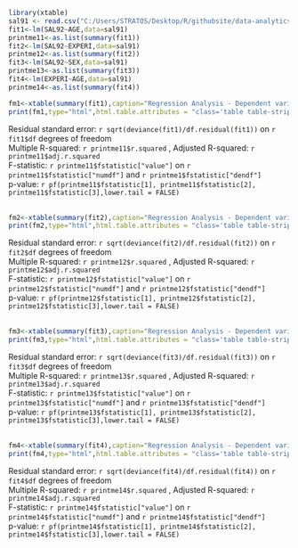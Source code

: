 <div class="container">
<html> 
  <head> 
    <script src="jquery.js"></script> 
    <script> 
    $(function(){
      $("#includedContent").load("include.html"); 
    });
    </script> 
  </head> 
  <body>
     <div id="includedContent"></div>
  </body> 
</html>


```r
library(xtable)
sal91 <- read.csv("C:/Users/STRATOS/Desktop/R/githubsite/data-analytics-course/data/session12/sal91.csv", sep=";")
fit1<-lm(SAL92~AGE,data=sal91)
printme11<-as.list(summary(fit1))
fit2<-lm(SAL92~EXPERI,data=sal91)
printme12<-as.list(summary(fit2))
fit3<-lm(SAL92~SEX,data=sal91)
printme13<-as.list(summary(fit3))
fit4<-lm(EXPERI~AGE,data=sal91)
printme14<-as.list(summary(fit4))
```

```r

fm1<-xtable(summary(fit1),caption="Regression Analysis - Dependent variable SAL92")
print(fm1,type="html",html.table.attributes = "class='table table-striped table-hover table-bordered'",caption.placement="top")

```

Residual standard error: `r sqrt(deviance(fit1)/df.residual(fit1))` on `r fit1$df` degrees of freedom<br>
Multiple R-squared: `r printme11$r.squared` ,  Adjusted R-squared: `r printme11$adj.r.squared` <br>
F-statistic: `r printme11$fstatistic["value"]` on   `r printme11$fstatistic["numdf"]` and `r printme1$fstatistic["dendf"]` <br>
p-value: `r pf(printme11$fstatistic[1], printme11$fstatistic[2], printme11$fstatistic[3],lower.tail = FALSE)` <br><br>

```r

fm2<-xtable(summary(fit2),caption="Regression Analysis - Dependent variable SAL92")
print(fm2,type="html",html.table.attributes = "class='table table-striped table-hover table-bordered'",caption.placement="top")

```

Residual standard error: `r sqrt(deviance(fit2)/df.residual(fit2))` on `r fit2$df` degrees of freedom<br>
Multiple R-squared: `r printme12$r.squared` ,  Adjusted R-squared: `r printme12$adj.r.squared` <br>
F-statistic: `r printme12$fstatistic["value"]` on   `r printme12$fstatistic["numdf"]` and `r printme12$fstatistic["dendf"]` <br>
p-value: `r pf(printme12$fstatistic[1], printme12$fstatistic[2], printme12$fstatistic[3],lower.tail = FALSE)` <br><br>

```r

fm3<-xtable(summary(fit3),caption="Regression Analysis - Dependent variable SAL92")
print(fm3,type="html",html.table.attributes = "class='table table-striped table-hover table-bordered'",caption.placement="top")

```

Residual standard error: `r sqrt(deviance(fit3)/df.residual(fit3))` on `r fit3$df` degrees of freedom<br>
Multiple R-squared: `r printme13$r.squared` ,  Adjusted R-squared: `r printme13$adj.r.squared` <br>
F-statistic: `r printme13$fstatistic["value"]` on   `r printme13$fstatistic["numdf"]` and `r printme13$fstatistic["dendf"]` <br>
p-value: `r pf(printme13$fstatistic[1], printme13$fstatistic[2], printme13$fstatistic[3],lower.tail = FALSE)` <br><br>

```r

fm4<-xtable(summary(fit4),caption="Regression Analysis - Dependent variable EXPERI")
print(fm4,type="html",html.table.attributes = "class='table table-striped table-hover table-bordered'",caption.placement="top")

```

Residual standard error: `r sqrt(deviance(fit4)/df.residual(fit4))` on `r fit4$df` degrees of freedom<br>
Multiple R-squared: `r printme14$r.squared` ,  Adjusted R-squared: `r printme14$adj.r.squared` <br>
F-statistic: `r printme14$fstatistic["value"]` on   `r printme14$fstatistic["numdf"]` and `r printme14$fstatistic["dendf"]` <br>
p-value: `r pf(printme14$fstatistic[1], printme14$fstatistic[2], printme14$fstatistic[3],lower.tail = FALSE)` <br><br><br>




</div>